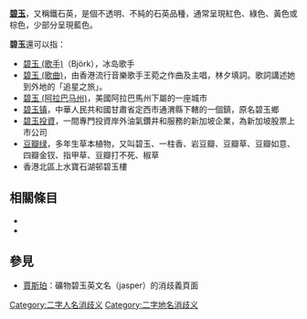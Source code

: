 {{Wiktionary|碧玉}}
'''[[碧玉|碧玉]]'''，又稱鐵石英，是個不透明、不純的石英品種，通常呈現紅色、綠色、黃色或棕色，少部分呈現藍色。

'''碧玉'''還可以指：

* [[碧玉_(歌手)|碧玉 (歌手)]]（Björk），冰岛歌手
* [[碧玉_(歌曲)|碧玉 (歌曲)]]，由香港流行音樂歌手王菀之作曲及主唱，林夕填詞。歌詞講述她到外地的「追星之旅」。
* [[碧玉_(阿拉巴马州)|碧玉 (阿拉巴马州)]]，美國阿拉巴馬州下屬的一座城市
* [[碧玉镇|碧玉镇]]，中華人民共和國甘肅省定西市通渭縣下轄的一個鎮，原名碧玉鄉
* [[碧玉投資|碧玉投資]]，一間專門投資岸外油氣鑽井和服務的新加坡企業，為新加坡股票上市公司
* [[豆瓣绿|豆瓣绿]]，多年生草本植物，又叫碧玉、一柱香、岩豆瓣、豆瓣草、豆瓣如意、四瓣金钗、指甲草、豆瓣打不死、椒草
* 香港北區上水寶石湖邨碧玉樓

== 相關條目 ==
* {{lookfrom|碧玉}}
* {{intitle|碧玉}}

==參見==
* [[賈斯珀|賈斯珀]]：礦物碧玉英文名（jasper）的消歧義頁面

{{Disambiguation|Bi|cat=二字消歧义}}

{{DEFAULTSORT:Bi}}
[[Category:二字人名消歧义|Category:二字人名消歧义]]
[[Category:二字地名消歧义|Category:二字地名消歧义]]
